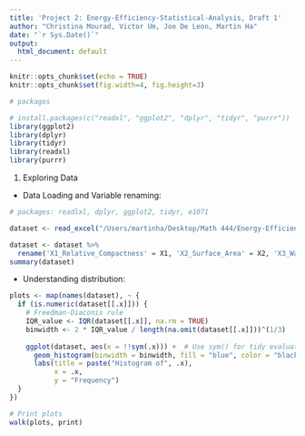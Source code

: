 ```yaml
---
title: 'Project 2: Energy-Efficiency-Statistical-Analysis, Draft 1'
author: "Christina Mourad, Victor Um, Joe De Leon, Martin Ha"
date: "`r Sys.Date()`"
output:
  html_document: default
---
```


```r
knitr::opts_chunk$set(echo = TRUE)
knitr::opts_chunk$set(fig.width=4, fig.height=3)

```

```r
# packages

# install.packages(c("readxl", "ggplot2", "dplyr", "tidyr", "purrr"))
library(ggplot2)
library(dplyr)
library(tidyr)
library(readxl)
library(purrr)
```

1. Exploring Data

- Data Loading and Variable renaming:

```r

# packages: readlxl, dplyr, ggplot2, tidyr, e1071

dataset <- read_excel("/Users/martinha/Desktop/Math 444/Energy-Efficiency-Statistical-Analysis/ENB2012_data.xlsx")

dataset <- dataset %>%
  rename('X1_Relative_Compactness' = X1, 'X2_Surface_Area' = X2, 'X3_Wall_Area' = X3, 'X4_Roof_Area' = X4, 'X5_Overall_Height' = X5, 'X6_Orientation' = X6, 'X7_Glazing_Area' = X7, 'X8_Glazing_Area_Distribution' = X8, 'Y1_Heating_Load' = Y1, 'Y2_Cooling_Load' = Y2)
summary(dataset)
```

 - Understanding distribution:
 
```r

plots <- map(names(dataset), ~ {
  if (is.numeric(dataset[[.x]])) {
    # Freedman-Diaconis rule
    IQR_value <- IQR(dataset[[.x]], na.rm = TRUE)
    binwidth <- 2 * IQR_value / length(na.omit(dataset[[.x]]))^(1/3)
    
    ggplot(dataset, aes(x = !!sym(.x))) +  # Use sym() for tidy evaluation
      geom_histogram(binwidth = binwidth, fill = "blue", color = "black", alpha = 0.7) +
      labs(title = paste("Histogram of", .x),
           x = .x,
           y = "Frequency")
  }
})

# Print plots
walk(plots, print)

```
